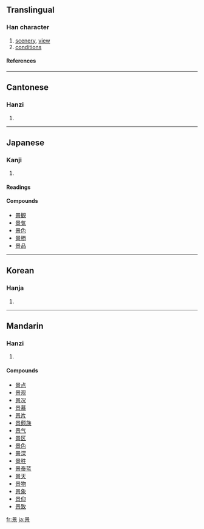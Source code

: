 ==Translingual==
===Han character===
{{Han char|rn=72|rad=日|as=08|sn=12|four=6090<sub>6</sub>|canj=日卜口火 (AYRF)|ids=⿱[[日]][[京]]}}
# [[scenery]], [[view]]
# [[conditions]]
====References====
{{Han ref|kx=0496.300|dkj=13983|dj=0862.130|hdz=21520.030|uh=666F|ud=26223|bh=B4BA|bd=46266}}

----

==Cantonese==
===Hanzi===
{{yue-hanzi|jyut=|y=ging2}}
# {{defn|Cantonese}}

----
==Japanese==
===Kanji===
{{ja-kanji|grade=4|rs=日08}}
# {{defn|Japanese}} 
====Readings====
{{ja-readings|on=[[けい]] (kei), [[えい]] (ei)|kun=[[けしき]] (keshiki), [[かげ]] (kage)}}

====Compounds====
*[[景観]]
*[[景気]]
*[[景色]]
*[[景勝]]
*[[景品]]

----
==Korean==
===Hanja===
{{ko-hanja|hangeul=[[경]], [[영]]|eumhun=|rv=gyeong, yeong|mr=kyŏng, yŏng|y=kyeng, yeng}}
# {{defn|Korean}}

----
==Mandarin==
===Hanzi===
{{cmn-hanzi|pin=[[jǐng]] ([[jing3]])|wg=ching<sup>3</sup>}}
# {{defn|Mandarin}}

====Compounds====
*[[景点]]
*[[景观]]
*[[景况]]
*[[景慕]]
*[[景片]]
*[[景颇族]]
*[[景气]]
*[[景区]]
*[[景色]]
*[[景深]]
*[[景胜]]
*[[景泰蓝]]
*[[景天]]
*[[景物]]
*[[景象]]
*[[景仰]]
*[[景致]]

[[fr:景]]
[[ja:景]]
